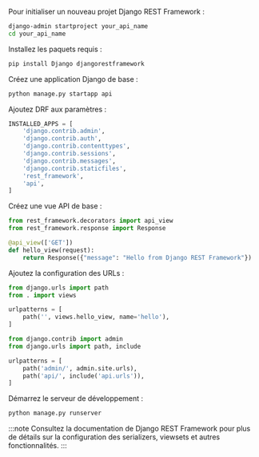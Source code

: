Pour initialiser un nouveau projet Django REST Framework :

```bash
django-admin startproject your_api_name
cd your_api_name
```

Installez les paquets requis :

```bash
pip install Django djangorestframework
```

Créez une application Django de base :

```bash
python manage.py startapp api
```

Ajoutez DRF aux paramètres :

```py title="your_api_name/settings.py"
INSTALLED_APPS = [
    'django.contrib.admin',
    'django.contrib.auth',
    'django.contrib.contenttypes',
    'django.contrib.sessions',
    'django.contrib.messages',
    'django.contrib.staticfiles',
    'rest_framework',
    'api',
]
```

Créez une vue API de base :

```py title="api/views.py"
from rest_framework.decorators import api_view
from rest_framework.response import Response

@api_view(['GET'])
def hello_view(request):
    return Response({"message": "Hello from Django REST Framework"})
```

Ajoutez la configuration des URLs :

```py title="api/urls.py"
from django.urls import path
from . import views

urlpatterns = [
    path('', views.hello_view, name='hello'),
]
```

```py title="your_api_name/urls.py"
from django.contrib import admin
from django.urls import path, include

urlpatterns = [
    path('admin/', admin.site.urls),
    path('api/', include('api.urls')),
]
```

Démarrez le serveur de développement :

```bash
python manage.py runserver
```

:::note
Consultez la documentation de Django REST Framework pour plus de détails sur la configuration des serializers, viewsets et autres fonctionnalités.
:::

